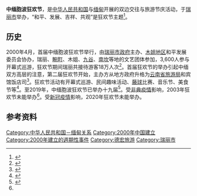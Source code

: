 '''中缅胞波狂欢节'''，是[[中华人民共和国|中华人民共和国]]与[[缅甸|缅甸]]开展的双边交往与旅游节庆活动，于[[瑞丽市|瑞丽市]]举办，“和平、发展、吉祥、共观”是狂欢节主题<ref>{{cite book |author1=卓人政 主编 |author2=[[中国共产党云南省委员会|云南省委]]党史研究室 编 |title=殷殷胞波情——1956年中缅边民大联欢 |location=[[北京市|北京]] |publisher=[[中央文献出版社|中央文献出版社]] |date=2003 |isbn=7-5073-1524-X |page=217 }}</ref>。

==历史==
2000年4月，首届中缅胞波狂欢节举行，由[[瑞丽市人民政府|瑞丽市政府]]主办、[[木姐县|木姐地区]]和平发展委员会协办，瑞丽、[[畹町镇|畹町]]、木姐、[[棒赛|九谷]]、[[南坎|南坎]]等地的文艺团体参加，3,600人参与开幕式巡游，狂欢节期间瑞丽共接待游客18万人次<ref name="瑞丽市志">{{cite book |author=何文忠,杨进才 主编; 云南省瑞丽市地方志编纂委员会 编 |title=瑞丽市志 1978-2005 |location=昆明 |publisher=云南人民出版社 |date=2012 |isbn=978-7-222-10316-0 |page=332 }}</ref>。首届狂欢节的举办引起中缅双方高层的注意，第二届狂欢节开始，主办方从地方政府升格为[[云南省文化和旅游厅|云南省旅游局]]和{{le|缅甸酒店和旅游部|Ministry of Hotels and Tourism (Myanmar)|缅甸旅游部}}宾馆饭店司<ref>{{cite news |author=陆燕 |title=节庆品牌：瑞丽城市发展新名片 |url=http://ebz.dhtjb.com/html/2011-11/05/content_3_1.htm |newspaper=[[德宏团结报|德宏团结报]] |date=2011-11-05 |access-date=2021-02-09 }}</ref>。狂欢节活动有开幕式巡游、民间趣味活动、[[藤球|藤球]]比赛、音乐节、美食节等<ref>{{cite news |author=李沛昀 |title=第十九届中缅胞波狂欢节开幕 |url=http://society.yunnan.cn/system/2019/10/03/030391539.shtml |newspaper=云南网 |date=2019-10-03 |access-date=2021-02-09 }}</ref>。至2019年，中缅胞波狂欢节已举办十九届<ref>{{cite news |author=李晓琳 |title=中缅两国民众边境狂欢 共叙胞波情谊 |url=http://www.chinanews.com/cul/2019/10-03/8971107.shtml |newspaper=[[中国新闻网|中国新闻网]] |date=2019-10-03 |access-date=2021-02-09 |archive-date=2020-08-21 |archive-url=https://web.archive.org/web/20200821124150/http://www.chinanews.com/cul/2019/10-03/8971107.shtml |dead-url=no }}</ref>。受[[严重急性呼吸道综合征疫情|非典疫情]]影响，2003年狂欢节未能举办<ref name="瑞丽市志"/>。受[[2019冠状病毒病疫情|新冠疫情]]影响，2020年狂欢节未能举办。

==参考资料==
{{reflist}}

[[Category:中华人民共和国－缅甸关系|Category:中华人民共和国－缅甸关系]]
[[Category:2000年中国建立|Category:2000年中国建立]]
[[Category:2000年建立的週期性事件|Category:2000年建立的週期性事件]]
[[Category:德宏旅游|Category:德宏旅游]]
[[Category:瑞丽市|Category:瑞丽市]]